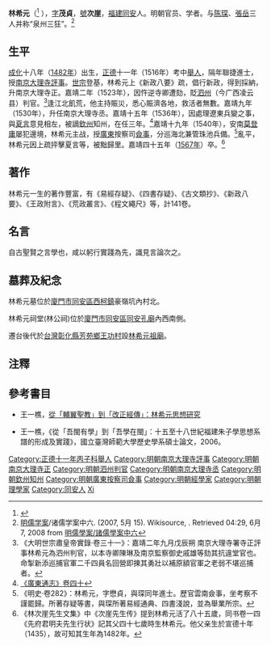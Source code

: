 {{明清人物信息框
| 姓名 = 林希元
| 原名 =
| 圖片名稱 = 
| 圖片大小 = 220px
| 圖片說明 = 
| 最高職務 = 廣東按察司僉事
| 國家 = 大明
| 爵位 =
| 籍貫 = [[福建|福建]][[泉州府|泉州府]][[同安縣|同安縣]]
| 族裔 = 
| 字號 = 字茂貞，號次崖
| 室名 = 
| 諡號 = 
| 出生日期 = 成化十七年（1481年）
| 出生地點 = 
| 逝世日期 = 嘉靖四十四年（1565年）
| 逝世地點 = 
| 墓葬 =
| 配偶 =
| 親屬 = 
| 出身 = 
*正德十二年（1517年）丁丑科同進士出身
| 經歷 = 
| 著作 =
}}

'''林希元'''（{{bd|1481年||1565年||Lin}}<ref>{{cite web|title=林希元墓|url=http://www.fjwh.gov.cn/html/10/110/20304_20091021925.html|publisher=福建省文化厅|accessdate=2014-03-26|deadurl=yes|archiveurl=https://web.archive.org/web/20130929080411/http://www.fjwh.gov.cn/html/10/110/20304_20091021925.html|archivedate=2013-09-29}}</ref> ），[[表字|字]]'''茂貞'''，[[號|號]]'''次崖'''，[[福建|福建]][[同安|同安]]人。明朝官员、学者。与[[陈琛|陈琛]]、[[張岳|張岳]]三人并称“泉州三狂”。<ref>[[明儒学案|明儒学案]]/诸儒学案中六. (2007, 5月 15). Wikisource, . Retrieved 04:29, 6月 7, 2008 from [[s:明儒學案/諸儒學案中六|明儒學案/諸儒學案中六]]</ref>

==生平==
[[成化|成化]]十八年（[[1482年|1482年]]）出生，[[正德_(明朝)|正德]]十一年（1516年）考中[[舉人|舉人]]，隔年聯捷進士，授[[南京|南京]][[大理寺|大理寺]][[評事|評事]]。[[明世宗|世宗]]登基，林希元上《新政八要》疏，倡行新政，得到採納，升南京大理寺正。嘉靖二年（1523年），因忤逆寺卿遭劾，貶[[泗州|泗州]]（今广西凌云县）判官。<ref>《大明世宗肅皇帝實錄·卷三十一》：嘉靖二年九月戊辰朔 南京大理寺署寺正評事林希元為泗州判官，以本寺卿陳琳及南京監察御史戚雄等劾其抗違堂官也。命掣新添巡捕官軍二千四員名回營即揀其勇壯以補原額官軍之老弱不堪巡捕者。</ref>逢江北飢荒，他主持賑災，悉心賑濟各地，救活者無數。嘉靖九年（1530年），升任南京大理寺丞。嘉靖十五年（1536年），因處理遼東兵變之事，與[[夏言|夏言]]意見相左，被謫[[欽州|欽州]]知州，在任三年。<ref>[http://archive.org/stream/06041855.cn#page/n108/mode/2up 《廣東通志》卷四十]</ref>嘉靖十九年（1540年），安南[[莫登庸|莫登庸]]屡犯邊境，林希元主战，授[[廣東|廣東]]按察司[[僉事|僉事]]，分巡海北兼管珠池兵備。<ref>《明史·卷282》：林希元，字懋貞，與琛同年進士。歷官雲南僉事，坐考察不謹罷歸。所著存疑等書，與琛所著易經通典、四書淺說，並為舉業所宗。</ref>亂平，林希元因上疏抨擊夏言等，被黜歸里。嘉靖四十五年（[[1567年|1567年]]）卒。<ref>《林次崖先生文集》中《次崖先生传》提到林希元活了八十五歲，同书卷一四《先府君明夫先生行状》記其父四十七歲時生林希元。他父亲生於宣德十年（1435），故可知其生年為1482年。</ref>

==著作==
林希元一生的著作豐富，有《易經存疑》、《四書存疑》、《古文類抄》、《新政八要》、《王政附言》、《荒政叢言》、《程文繩尺》等，計141卷。

==名言==
自古聖賢之言學也，咸以躬行實踐為先，識見言論次之。

== 墓葬及紀念 ==
林希元墓位於[[廈門市|廈門市]][[同安區|同安區]][[西柯鎮|西柯鎮]]豪嶺坑內村北。

林希元祠堂(林公祠)位於[[廈門市|廈門市]][[同安區|同安區]][[同安孔廟|同安孔廟]]內西南側。

遷台後代於[[台灣|台灣]][[彰化縣|彰化縣]][[芳苑鄉|芳苑鄉]][[王功村|王功村]]設[[林希元祖廟|林希元祖廟]]。

==注釋==
{{reflist}}

==參考書目==
*王一樵，[http://www.his.ntnu.edu.tw/download.php?filename=661_2b3dd81f.pdf&dir=publish&title=%E5%85%A8%E6%96%87%E4%B8%8B%E8%BC%89 從「輔翼聖教」到「改正經傳」：林希元思想研究] {{Wayback|url=http://www.his.ntnu.edu.tw/download.php?filename=661_2b3dd81f.pdf&dir=publish&title=%E5%85%A8%E6%96%87%E4%B8%8B%E8%BC%89 |date=20200818062809 }}

*王一樵，《從「吾閩有學」到「吾學在閩」：十五至十八世紀福建朱子學思想系譜的形成及實踐》，國立臺灣師範大學歷史學系碩士論文，2006。

{{並稱|泉州三狂|[[张岳_(正德进士)|張　岳]] · [[陳琛|陳　琛]] · [[林希元|林希元]]}}

{{正德十二年丁丑科殿試金榜}}
{{規範控制}}
{{DEFAULTSORT:Lin林}}
[[Category:正德十一年丙子科舉人|Category:正德十一年丙子科舉人]]
[[Category:明朝南京大理寺評事|Category:明朝南京大理寺評事]]
[[Category:明朝南京大理寺正|Category:明朝南京大理寺正]]
[[Category:明朝泗州判官|Category:明朝泗州判官]]
[[Category:明朝南京大理寺丞|Category:明朝南京大理寺丞]]
[[Category:明朝欽州知州|Category:明朝欽州知州]]
[[Category:明朝廣東按察司僉事|Category:明朝廣東按察司僉事]]
[[Category:明朝經學家|Category:明朝經學家]]
[[Category:明朝理學家|Category:明朝理學家]]
[[Category:同安人|Category:同安人]]
[[Category:林姓|Xi]]